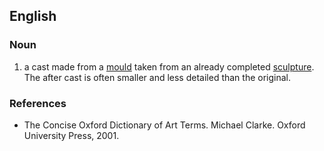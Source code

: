 ==English==

===Noun===
{{en-noun|sg=[[after]] [[cast]]}}

# a cast made from a [[mould]] taken from an already completed [[sculpture]]. The after cast is often smaller and less detailed than the original.

===References===
*The Concise Oxford Dictionary of Art Terms. Michael Clarke. Oxford University Press, 2001.